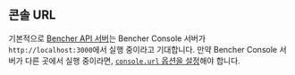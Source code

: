## 콘솔 URL

기본적으로 [Bencher API 서버][server config]는 Bencher Console 서버가 `http://localhost:3000`에서 실행 중이라고 기대합니다.
만약 Bencher Console 서버가 다른 곳에서 실행 중이라면, [`console.url` 옵션을 설정][console url]해야 합니다.

[server config]: /ko/docs/reference/server-config/
[console url]: /ko/docs/reference/server-config/#console
